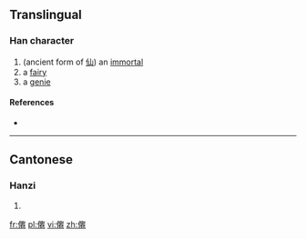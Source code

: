 ==Translingual==

===Han character===
{{Han char|rn=9|rad=人|as=19|sn=21|four=|canj=人竹X山 (OHXU)|ids=⿰[[亻]]⿳⿻[[𦥑]][[囟]][[大]][[㔾]]}}

# (ancient form of [[仙]]) an [[immortal]]
# a [[fairy]]
# a [[genie]]

====References====
* {{Han ref|kx=0122.061|hdz=10239.050|uh=34A8|ud=13480}}

----

==Cantonese==

===Hanzi===
{{yue-hanzi|jyut=[[sin1]]|y=sin1}}

# {{defn|lang=yue|sort=人19}}

[[fr:㒨]]
[[pl:㒨]]
[[vi:㒨]]
[[zh:㒨]]